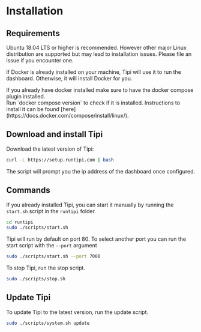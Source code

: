 
# Installation

## Requirements

Ubuntu 18.04 LTS or higher is recommended. However other major Linux distribution are supported but may lead to installation issues. Please file an issue if you encounter one.

If Docker is already installed on your machine, Tipi will use it to run the dashboard. Otherwise, it will install Docker for you.

<Callout type="warning">
If you already have docker installed make sure to have the docker compose plugin installed.<br/>
Run `docker compose version` to check if it is installed. Instructions to install it can be found [here](https://docs.docker.com/compose/install/linux/).
</Callout>


## Download and install Tipi

Download the latest version of Tipi:

```bash
curl -L https://setup.runtipi.com | bash
```

The script will prompt you the ip address of the dashboard once configured.

## Commands

If you already installed Tipi, you can start it manually by running the `start.sh` script in the `runtipi` folder.

```bash
cd runtipi
sudo ./scripts/start.sh
```

Tipi will run by default on port 80. To select another port you can run the start script with the `--port` argument

```bash
sudo ./scripts/start.sh --port 7000
```

To stop Tipi, run the stop script.

```bash
sudo ./scripts/stop.sh
```

## Update Tipi

To update Tipi to the latest version, run the update script.

```bash
sudo ./scripts/system.sh update
```
